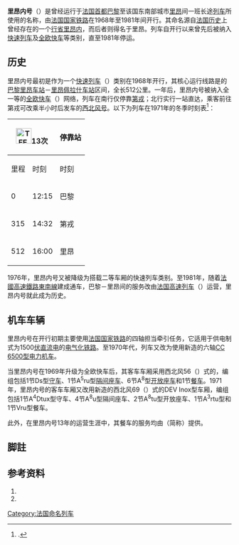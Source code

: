 {{Infobox rail service
| box_width       = 
| name            = 里昂内号
| logo            = 
| logo_width      = 
| image           = SNCF BB 9218.jpg
| image_width     = 
| caption         = BB 9200型电力机车
| type            = [[快速列车|快速列车]]<br>（1968–1969，1976–1981）<br>[[全欧快车|全欧快车]]（1969–1976）
| status          = 停运
| locale          = {{FRA}}
| predecessor     = 
| first           = {{start date|1968|02|02|df=y}}
| last            = {{end date|1981|09|28|df=y}}
| successor       = 
| operator        = 
| formeroperator  = [[法国国家铁路|法国国家铁路]]
| ridership       = 
| start           = [[巴黎里昂车站|巴黎里昂车站]]
| stops           = 1
| end             = [[里昂佩拉什车站|里昂佩拉什车站]]
| distance        = {{convert|512|km|abbr=on}}
| journeytime     = 
| frequency       = 
| trainnumber     = TEE5/6次（1969–1971）<br>TEE13/12次（1971–1976）
| line_used       = {{link-fr|巴黎-马赛铁路|Ligne de Paris-Lyon à Marseille-Saint-Charles}}
| class           = 
| access          = 
| seating         = 
| catering        = 
| observation     = 
| entertainment   = 
| baggage         = 
| otherfacilities = 
| stock           = 
| gauge           = {{railgauge|sg}}
| el              = 1500[[伏特|伏]][[直流电|直流电]]
| speed           = 
| owners          = 
| routenumber     = 
| map             = <!--[[File:***|250px]]
| map_state       = show-->
}}

'''里昂内号'''（{{lang-fr|''Le Lyonnais''}}）是曾经运行于[[法国|法国]][[首都|首都]][[巴黎|巴黎]]至该国东南部城市[[里昂|里昂]]间一班长途[[列车|列车]]所使用的名称，由[[法国国家铁路|法国国家铁路]]在1968年至1981年间开行。其命名源自[[法国历史|法国历史]]上曾经存在的一个[[行省_(法国)|行省]][[里昂内|里昂内]]，而后者则得名于里昂。列车自开行以来曾先后被纳入[[快速列车|快速列车]]及[[全欧快车|全欧快车]]等类别，直至1981年停运。

==历史==
里昂内号最初是作为一个[[快速列车|快速列车]]（{{lang|fr|Rapide}}）类别在1968年开行，其核心运行线路是{{link-fr|巴黎-马赛铁路|Ligne de Paris-Lyon à Marseille-Saint-Charles}}的[[巴黎里昂车站|巴黎里昂车站]]－[[里昂佩拉什车站|里昂佩拉什车站]]区间，全长512公里。一年后，里昂内号被纳入全一等{{link-de|车厢等级|Wagenklasse}}的[[全欧快车|全欧快车]]（{{lang|en|TEE}}）网络，列车在南行仅停靠[[第戎|第戎]]；北行实行一站直达，乘客前往第戎可改乘半小时后发车的[[西北风号列车|西北风号]]。以下为列车在1971年的冬季时刻表<ref group="註">{{harvnb|Werbeamt der DB|1971|p=16}}.</ref>：

{| class="wikitable"
! colspan="2"|[[File:TEE.png|35px]]13次
! rowspan="2"|停靠站
! colspan="2"|[[File:TEE.png|35px]]12次
|-
!里程!!时刻!!时刻!!里程
|-
|0||12:15||{{flagicon|FRA}} 巴黎||22:56||512
|-
|315||14:32||{{flagicon|FRA}} 第戎||↑||197
|-
|512||16:00||{{flagicon|FRA}} 里昂||19:15||0
|}

1976年，里昂内号又被降级为搭载二等车厢的快速列车类别。至1981年，随着[[法國高速鐵路東南線|法國高速鐵路東南線]]建成通车，巴黎－里昂间的服务改由[[法国高速列车|法国高速列车]]（{{lang|fr|TGV}}）运营，里昂内号就此成为历史。

==机车车辆==
里昂内号在开行初期主要使用[[法国国家铁路|法国国家铁路]]的四轴{{link-fr|BB 9200型电力机车|BB 9200}}担当牵引任务，它适用于供电制式为1500[[伏特|伏]][[直流电|直流电]]的[[电气化铁路|电气化铁路]]。至1970年代，列车又改为使用新造的六轴[[CC_6500型电力机车|CC 6500型电力机车]]。

当里昂内号在1969年升级为全欧快车后，其客车车厢采用西北风56（{{lang|fr|Mistral 56}}）式的{{link-fr|DEV Inox型车厢|Voiture DEV Inox}}，编组包括1节Ds型[[守车|守车]]、1节A<sup>5</sup>ru型[[隔间座车|隔间座车]]、6节A<sup>8</sup>型[[开放座车|开放座车]]和1节{{link-de|普尔曼车厢|Pullmanwagen}}[[餐车|餐车]]。1971年，里昂内号的客车车厢又改用新造的西北风69（{{lang|fr|Mistral 69}}）式的DEV Inox型车厢，编组包括1节A<sup>4</sup>Dtux型守车、4节A<sup>8</sup>u型隔间座车、2节A<sup>8</sup>tu型开放座车、1节A<sup>3</sup>rtu型{{link-fr|酒吧车|Voiture-bar}}和1节Vru型餐车。

此外，在里昂内号13年的运营生涯中，其餐车的服务均由{{link-en|国际卧铺车公司|Compagnie Internationale des Wagons-Lits}}（简称{{lang|fr|CIWL}}）提供。

==脚註==
{{refbegin}}
{{NoteFoot}}
{{refend}}

==参考资料==
{{refbegin}}
# {{de}}{{citation | author= Werbeamt der DB | title= ''Vorfahrt in Europa, TEE 1971/72'' | publisher= Deutsche Bundesbahn | location= Frankfurt am Main | year= 1971 |id= Werbeamt}}
# {{fr}}{{citation | first= Maurice |last=Mertens|first2=Jean-Pierre |last2=Malaspina | title= ''La Légende des Trans Europ Express'' | publisher= LR Presse | location= Vannes | year= 2007 | ISBN= 978-29-036514-5-9 | id= TEEFR}}
{{refend}}

{{全欧快车列车|state = expanded}}

{{DEFAULTSORT:Lyonnais}}
[[Category:法国命名列车|Category:法国命名列车]]